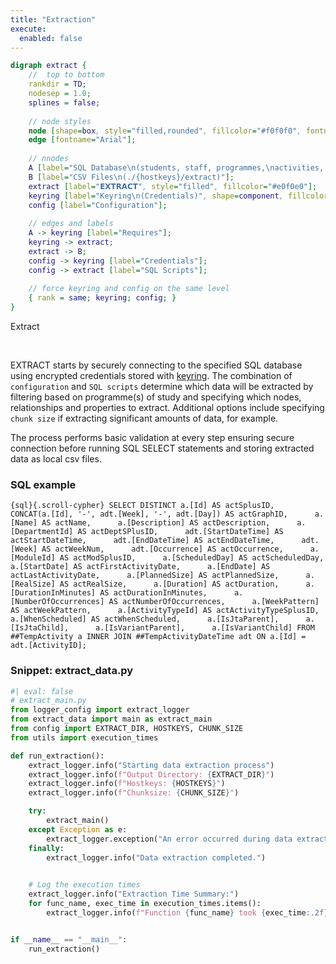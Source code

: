 ```yaml
---
title: "Extraction"
execute: 
  enabled: false
---
```



```dot
digraph extract {
    //  top to bottom
    rankdir = TD;
    nodesep = 1.0;
    splines = false;
    
    // node styles
    node [shape=box, style="filled,rounded", fillcolor="#f0f0f0", fontname="Arial"];
    edge [fontname="Arial"];
    
    // nnodes
    A [label="SQL Database\n(students, staff, programmes,\nactivities, rooms, etc.)", shape=cylinder, fillcolor="#ffc0cb"];
    B [label="CSV Files\n(./{hostkeys}/extract)"];
    extract [label="𝗘𝗫𝗧𝗥𝗔𝗖𝗧", style="filled", fillcolor="#e0f0e0"];
    keyring [label="Keyring\n(Credentials)", shape=component, fillcolor="#ffffcc"];
    config [label="Configuration"];
    
    // edges and labels
    A -> keyring [label="Requires"];
    keyring -> extract;
    extract -> B;
    config -> keyring [label="Credentials"];
    config -> extract [label="SQL Scripts"];
    
    // force keyring and config on the same level
    { rank = same; keyring; config; }
}
```
<figcaption>Extract</figcaption>

<br>

EXTRACT starts by securely connecting to the specified SQL database using encrypted credentials stored with [keyring](https://pypi.org/project/keyring/).  The combination of `configuration` and `SQL scripts` determine which data will be extracted by filtering based on programme(s) of study and specifying which nodes, relationships and properties to extract.  Additional options include specifying `chunk size` if extracting significant amounts of data, for example.

The process performs basic validation at every step ensuring secure connection before running SQL SELECT statements and storing extracted data as local csv files.

### SQL example

```{sql}{.scroll-cypher}
SELECT DISTINCT a.[Id] AS actSplusID,
     CONCAT(a.[Id], '-', adt.[Week], '-', adt.[Day]) AS actGraphID,
     a.[Name] AS actName,
     a.[Description] AS actDescription,
     a.[DepartmentId] AS actDeptSPlusID,
     adt.[StartDateTime] AS actStartDateTime,
     adt.[EndDateTime] AS actEndDateTime,
     adt.[Week] AS actWeekNum,
     adt.[Occurrence] AS actOccurrence,
     a.[ModuleId] AS actModSplusID,
     a.[ScheduledDay] AS actScheduledDay,
     a.[StartDate] AS actFirstActivityDate,
     a.[EndDate] AS actLastActivityDate,
     a.[PlannedSize] AS actPlannedSize,
     a.[RealSize] AS actRealSize,
     a.[Duration] AS actDuration,
     a.[DurationInMinutes] AS actDurationInMinutes,
     a.[NumberOfOccurrences] AS actNumberOfOccurrences,
     a.[WeekPattern] AS actWeekPattern,
     a.[ActivityTypeId] AS actActivityTypeSplusID,
     a.[WhenScheduled] AS actWhenScheduled,
     a.[IsJtaParent],
     a.[IsJtaChild],
     a.[IsVariantParent],
     a.[IsVariantChild]
FROM ##TempActivity a
INNER JOIN ##TempActivityDateTime adt ON a.[Id] = adt.[ActivityID];
```

### Snippet: extract_data.py

```python
#| eval: false
# extract_main.py
from logger_config import extract_logger
from extract_data import main as extract_main
from config import EXTRACT_DIR, HOSTKEYS, CHUNK_SIZE
from utils import execution_times

def run_extraction():
    extract_logger.info("Starting data extraction process")
    extract_logger.info(f"Output Directory: {EXTRACT_DIR}")
    extract_logger.info(f"Hostkeys: {HOSTKEYS}")
    extract_logger.info(f"Chunksize: {CHUNK_SIZE}")

    try:
        extract_main()
    except Exception as e:
        extract_logger.exception("An error occurred during data extraction:")
    finally:
        extract_logger.info("Data extraction completed.")

   
    # Log the execution times
    extract_logger.info("Extraction Time Summary:")
    for func_name, exec_time in execution_times.items():
        extract_logger.info(f"Function {func_name} took {exec_time:.2f} seconds")


if __name__ == "__main__":
    run_extraction()
```
